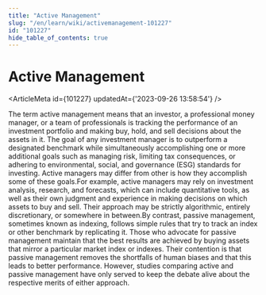 ```yaml
---
title: "Active Management"
slug: "/en/learn/wiki/activemanagement-101227"
id: "101227"
hide_table_of_contents: true
---
```



# Active Management

<ArticleMeta id={101227} updatedAt={'2023-09-26 13:58:54'} />
<div className='border-solid border-b border-t-0 my-4 border-[var(--ifm-color-gray-300)]' />

The term active management means that an investor, a professional money manager, or a team of professionals is tracking the performance of an investment portfolio and making buy, hold, and sell decisions about the assets in it. The goal of any investment manager is to outperform a designated benchmark while simultaneously accomplishing one or more additional goals such as managing risk, limiting tax consequences, or adhering to environmental, social, and governance (ESG) standards for investing. Active managers may differ from other is how they accomplish some of these goals.For example, active managers may rely on investment analysis, research, and forecasts, which can include quantitative tools, as well as their own judgment and experience in making decisions on which assets to buy and sell. Their approach may be strictly algorithmic, entirely discretionary, or somewhere in between.By contrast, passive management, sometimes known as indexing, follows simple rules that try to track an index or other benchmark by replicating it. Those who advocate for passive management maintain that the best results are achieved by buying assets that mirror a particular market index or indexes. Their contention is that passive management removes the shortfalls of human biases and that this leads to better performance. However, studies comparing active and passive management have only served to keep the debate alive about the respective merits of either approach.
